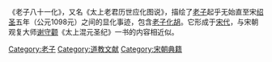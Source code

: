 {{Unreferenced |time=2007-10-21T11:55:14+00:00 }} 
{{道教}}
《老子八十一化》，又名《太上老君历世应化图说》，描绘了[[老子|老子]]起乎无始直至宋[[绍圣|绍圣]]五年（公元1098元）之间的显化事迹，包含[[老子化胡|老子化胡]]。它形成于[[宋代|宋代]]，与宋朝观复大师[[谢守颧|谢守颧]]《太上混元圣纪》一书的内容相近似。

{{道教小作品}}
[[Category:老子|Category:老子]]
[[Category:道教文献|Category:道教文献]]
[[Category:宋朝典籍|Category:宋朝典籍]]